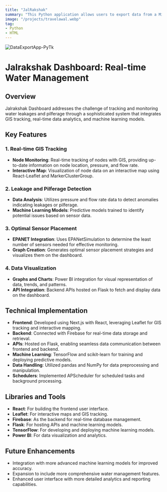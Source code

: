 ```yaml
---
title: "JalRakshak"
summary: "This Python application allows users to export data from a Microsoft Access database into an Excel file. The user can specify a start and end date range to select the data they want to export. The data is then retrieved from the Access database using the Pyodbc library and converted into a pandas DataFrame. Finally, the selected data is exported to an Excel file using the Pandas library."
image: "/projects/travelawal.webp"
tag: 
- Python
- HTML
---
```


![DataExportApp-PyTk](/projects/travelawal.webp)

# Jalrakshak Dashboard: Real-time Water Management

## Overview
Jalrakshak Dashboard addresses the challenge of tracking and monitoring water leakages and pilferage through a sophisticated system that integrates GIS tracking, real-time data analytics, and machine learning models.

## Key Features
### 1. Real-time GIS Tracking
- **Node Monitoring**: Real-time tracking of nodes with GIS, providing up-to-date information on node location, pressure, and flow rate.
- **Interactive Map**: Visualization of node data on an interactive map using React-Leaflet and MarkerClusterGroup.

### 2. Leakage and Pilferage Detection
- **Data Analysis**: Utilizes pressure and flow rate data to detect anomalies indicating leakages or pilferage.
- **Machine Learning Models**: Predictive models trained to identify potential issues based on sensor data.

### 3. Optimal Sensor Placement
- **EPANET Integration**: Uses EPANetSimulation to determine the least number of sensors needed for effective monitoring.
- **Graph Creation**: Generates optimal sensor placement strategies and visualizes them on the dashboard.

### 4. Data Visualization
- **Graphs and Charts**: Power BI integration for visual representation of data, trends, and patterns.
- **API Integration**: Backend APIs hosted on Flask to fetch and display data on the dashboard.

## Technical Implementation
- **Frontend**: Developed using Next.js with React, leveraging Leaflet for GIS tracking and interactive mapping.
- **Backend**: Connected with Firebase for real-time data storage and retrieval.
- **APIs**: Hosted on Flask, enabling seamless data communication between frontend and backend.
- **Machine Learning**: TensorFlow and scikit-learn for training and deploying predictive models.
- **Data Handling**: Utilized pandas and NumPy for data preprocessing and manipulation.
- **Schedulers**: Implemented APScheduler for scheduled tasks and background processing.

## Libraries and Tools
- **React**: For building the frontend user interface.
- **Leaflet**: For interactive maps and GIS tracking.
- **Firebase**: As the backend for real-time database management.
- **Flask**: For hosting APIs and machine learning models.
- **TensorFlow**: For developing and deploying machine learning models.
- **Power BI**: For data visualization and analytics.

## Future Enhancements
- Integration with more advanced machine learning models for improved accuracy.
- Expansion to include more comprehensive water management features.
- Enhanced user interface with more detailed analytics and reporting capabilities.